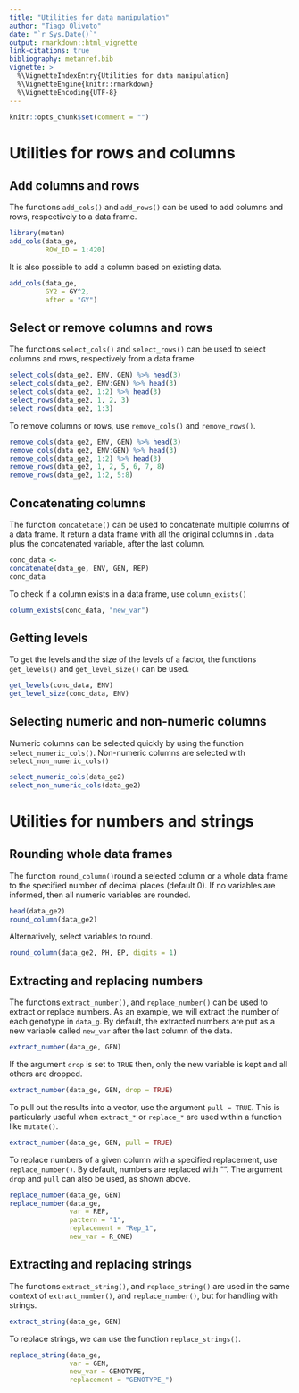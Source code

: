 ```yaml
---
title: "Utilities for data manipulation"
author: "Tiago Olivoto"
date: "`r Sys.Date()`"
output: rmarkdown::html_vignette
link-citations: true
bibliography: metanref.bib 
vignette: >
  %\VignetteIndexEntry{Utilities for data manipulation}
  %\VignetteEngine{knitr::rmarkdown}
  %\VignetteEncoding{UTF-8}
---
```



```r
knitr::opts_chunk$set(comment = "")
```


# Utilities for rows and columns
## Add columns and rows
The functions `add_cols()` and `add_rows()` can be used to add columns and rows, respectively to a data frame.

```r
library(metan)
add_cols(data_ge,
         ROW_ID = 1:420)

```

It is also possible to add a column based on existing data.

```r
add_cols(data_ge,
         GY2 = GY^2,
         after = "GY")
```

## Select or remove columns and rows
The functions `select_cols()` and `select_rows()` can be used to select columns and rows, respectively from a data frame.

```r
select_cols(data_ge2, ENV, GEN) %>% head(3)
select_cols(data_ge2, ENV:GEN) %>% head(3)
select_cols(data_ge2, 1:2) %>% head(3)
select_rows(data_ge2, 1, 2, 3)
select_rows(data_ge2, 1:3)
```

To remove columns or rows, use `remove_cols()` and `remove_rows()`.
```r
remove_cols(data_ge2, ENV, GEN) %>% head(3)
remove_cols(data_ge2, ENV:GEN) %>% head(3)
remove_cols(data_ge2, 1:2) %>% head(3)
remove_rows(data_ge2, 1, 2, 5, 6, 7, 8)
remove_rows(data_ge2, 1:2, 5:8)
```


## Concatenating columns
The function `concatetate()` can be used to concatenate multiple columns of a data frame. It return a data frame with all the original columns in `.data` plus the concatenated variable, after the last column.


```r
conc_data <- 
concatenate(data_ge, ENV, GEN, REP)
conc_data
```

To check if a column exists in a data frame, use `column_exists()`

```r
column_exists(conc_data, "new_var")
```

## Getting levels
To get the levels and the size of the levels of a factor, the functions `get_levels()` and `get_level_size()` can be used.

```r
get_levels(conc_data, ENV)
get_level_size(conc_data, ENV)
```

## Selecting numeric and non-numeric columns
Numeric columns can be selected quickly by using the function `select_numeric_cols()`. Non-numeric columns are selected with `select_non_numeric_cols()`

```r
select_numeric_cols(data_ge2)
select_non_numeric_cols(data_ge2)
```


# Utilities for numbers and strings
## Rounding whole data frames
The function `round_column()`round a selected column or a whole data frame to the specified number of decimal places (default 0). If no variables are informed, then all numeric variables are rounded.

```r
head(data_ge2)
round_column(data_ge2)
```

Alternatively, select variables to round.
```r
round_column(data_ge2, PH, EP, digits = 1)
```

## Extracting and replacing numbers

The functions `extract_number()`, and `replace_number()` can be used to extract or replace numbers. As an example, we will extract the number of each genotype in `data_g`. By default, the extracted numbers are put as a new variable called `new_var` after the last column of the data.

```r
extract_number(data_ge, GEN)
```

If the argument `drop` is set to `TRUE` then, only the new variable is kept and all others are dropped.

```r
extract_number(data_ge, GEN, drop = TRUE)
```

To pull out the results into a vector, use the argument `pull = TRUE`. This is particularly useful when `extract_*` or `replace_*` are used within a function like `mutate()`.


```r
extract_number(data_ge, GEN, pull = TRUE)
```

To replace numbers of a given column with a specified replacement, use `replace_number()`. By default, numbers are replaced with "". The argument `drop` and `pull` can also be used, as shown above.

```r
replace_number(data_ge, GEN)
replace_number(data_ge,
               var = REP,
               pattern = "1",
               replacement = "Rep_1",
               new_var = R_ONE)
```

## Extracting and replacing strings
The functions `extract_string()`, and `replace_string()` are used in the same context of `extract_number()`, and `replace_number()`, but for handling with strings.

```r
extract_string(data_ge, GEN)
```

To replace strings, we can use the function `replace_strings()`.
```r
replace_string(data_ge,
               var = GEN,
               new_var = GENOTYPE,
               replacement = "GENOTYPE_")
```


